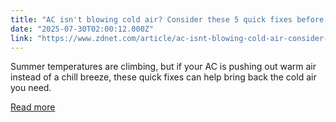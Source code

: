 ```yaml
---
title: "AC isn't blowing cold air? Consider these 5 quick fixes before calling a technician"
date: "2025-07-30T02:00:12.000Z"
link: "https://www.zdnet.com/article/ac-isnt-blowing-cold-air-consider-these-5-quick-fixes-before-calling-a-technician/"
---
```


Summer temperatures are climbing, but if your AC is pushing out warm air instead of a chill breeze, these quick fixes can help bring back the cold air you need.

[Read more](https://www.zdnet.com/article/ac-isnt-blowing-cold-air-consider-these-5-quick-fixes-before-calling-a-technician/)
